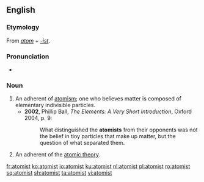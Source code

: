 ==English==

===Etymology===
From ''[[atom]]'' + ''[[-ist]]''.

===Pronunciation===
* {{IPA|/ˈætəmɪst/|lang=en}}

===Noun===
{{en-noun}}

# An adherent of [[atomism]]; one who believes matter is composed of elementary indivisible particles.
#* '''2002''', Phillip Ball, ''The Elements: A Very Short Introduction'', Oxford 2004, p. 9:
#*: What distinguished the '''atomists''' from their opponents was not the belief in tiny particles that make up matter, but the question of what separated them.
# An adherent of the [[atomic theory]].

[[fr:atomist]]
[[ko:atomist]]
[[io:atomist]]
[[ku:atomist]]
[[nl:atomist]]
[[pl:atomist]]
[[ro:atomist]]
[[sq:atomist]]
[[sh:atomist]]
[[ta:atomist]]
[[vi:atomist]]
